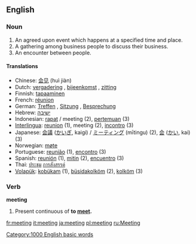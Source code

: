 ==English==

{{rank|physical|spring|troops|897|meeting|corner|spite|built}}

===Noun===
{{en-noun-reg}} 
# An agreed upon event which happens at a specified time and place.
# A gathering among business people to discuss their business.
# An encounter between people.

====Translations====
*Chinese: [[会见]] (huì jiàn)
*Dutch: [[vergadering]] {{f}}, [[bijeenkomst]] {{f}}, [[zitting]] {{f}}
*Finnish: [[tapaaminen]]
*French: [[réunion]] {{f}}
*German: [[Treffen]] {{n}}, [[Sitzung]] {{f}}, [[Besprechung]] {{f}}
*Hebrew: [[ישיבה]]
*Indonesian: [[rapat]] / meeting (2), [[temu|pertemuan]] (3)
*[[Interlingua]]: [[reunion]] (1), meeting (2), [[incontro]] (3)
*Japanese: [[会議]] ([[かいぎ]], kaigi) / [[ミーティング]] (mītingu) (2), [[会]] ([[かい]], kai) (3)
*Norwegian: [[møte]]
*Portuguese: [[reunião]] {{f}} (1), [[encontro]] (3)
*Spanish: [[reunión]] {{f}} (1), [[mitin]] {{m}} (2), [[encuentro]] (3)
*Thai: [[ประชุม]] [[การสังสรรค์]]
*[[Volapük]]: [[kobükam]] (1), [[büsidakolköm]] (2), [[kolköm]] (3)

===Verb===
'''meeting'''
# Present continuous of '''to [[meet]].'''

[[Category:1000 English basic words]]

[[fr:meeting]]
[[it:meeting]]
[[ja:meeting]]
[[pl:meeting]]
[[ru:Meeting]]
